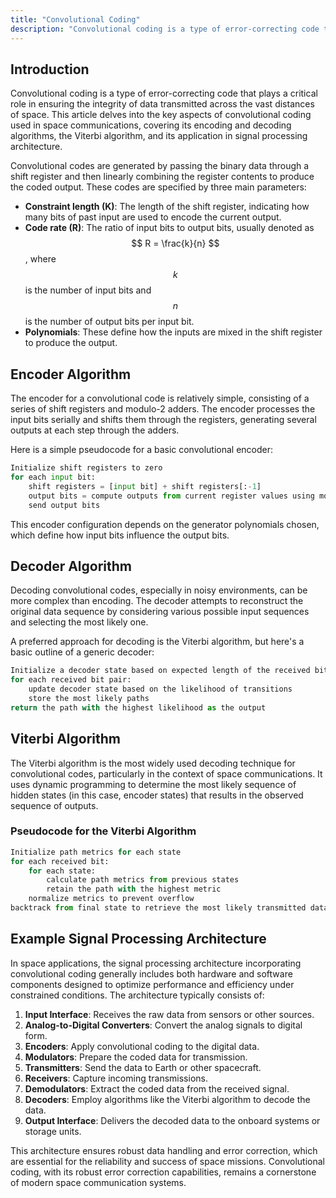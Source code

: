 ```yaml
---
title: "Convolutional Coding"
description: "Convolutional coding is a type of error-correcting code that is extensively used in space communications to ensure the reliability of data transmitted across space where signals are prone to interference and degradation."
---
```



## Introduction

Convolutional coding is a type of error-correcting code that plays a critical role in ensuring the integrity of data transmitted across the vast distances of space. This article delves into the key aspects of convolutional coding used in space communications, covering its encoding and decoding algorithms, the Viterbi algorithm, and its application in signal processing architecture.

Convolutional codes are generated by passing the binary data through a shift register and then linearly combining the register contents to produce the coded output. These codes are specified by three main parameters:
- **Constraint length (K)**: The length of the shift register, indicating how many bits of past input are used to encode the current output.
- **Code rate (R)**: The ratio of input bits to output bits, usually denoted as $$ R = \frac{k}{n} $$, where $$ k $$ is the number of input bits and $$ n $$ is the number of output bits per input bit.
- **Polynomials**: These define how the inputs are mixed in the shift register to produce the output.


## Encoder Algorithm

The encoder for a convolutional code is relatively simple, consisting of a series of shift registers and modulo-2 adders. The encoder processes the input bits serially and shifts them through the registers, generating several outputs at each step through the adders.

Here is a simple pseudocode for a basic convolutional encoder:

```python
Initialize shift registers to zero
for each input bit:
    shift registers = [input bit] + shift registers[:-1]
    output bits = compute outputs from current register values using modulo-2 addition
    send output bits
```

This encoder configuration depends on the generator polynomials chosen, which define how input bits influence the output bits.

## Decoder Algorithm

Decoding convolutional codes, especially in noisy environments, can be more complex than encoding. The decoder attempts to reconstruct the original data sequence by considering various possible input sequences and selecting the most likely one.

A preferred approach for decoding is the Viterbi algorithm, but here's a basic outline of a generic decoder:

```python
Initialize a decoder state based on expected length of the received bit stream
for each received bit pair:
    update decoder state based on the likelihood of transitions
    store the most likely paths
return the path with the highest likelihood as the output
```

## Viterbi Algorithm

The Viterbi algorithm is the most widely used decoding technique for convolutional codes, particularly in the context of space communications. It uses dynamic programming to determine the most likely sequence of hidden states (in this case, encoder states) that results in the observed sequence of outputs.

### Pseudocode for the Viterbi Algorithm

```python
Initialize path metrics for each state
for each received bit:
    for each state:
        calculate path metrics from previous states
        retain the path with the highest metric
    normalize metrics to prevent overflow
backtrack from final state to retrieve the most likely transmitted data
```


## Example Signal Processing Architecture

In space applications, the signal processing architecture incorporating convolutional coding generally includes both hardware and software components designed to optimize performance and efficiency under constrained conditions. The architecture typically consists of:

1. **Input Interface**: Receives the raw data from sensors or other sources.
2. **Analog-to-Digital Converters**: Convert the analog signals to digital form.
3. **Encoders**: Apply convolutional coding to the digital data.
4. **Modulators**: Prepare the coded data for transmission.
5. **Transmitters**: Send the data to Earth or other spacecraft.
6. **Receivers**: Capture incoming transmissions.
7. **Demodulators**: Extract the coded data from the received signal.
8. **Decoders**: Employ algorithms like the Viterbi algorithm to decode the data.
9. **Output Interface**: Delivers the decoded data to the onboard systems or storage units.

This architecture ensures robust data handling and error correction, which are essential for the reliability and success of space missions. Convolutional coding, with its robust error correction capabilities, remains a cornerstone of modern space communication systems.

<Snippet file="cta-start-account.mdx" />